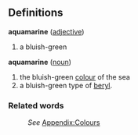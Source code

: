 ==Definitions==
;'''aquamarine''' ([[adjective]])
#a bluish-green
;'''aquamarine''' ([[noun]])
#the bluish-green [[color|colour]] of the sea
#a bluish-green type of [[beryl]].
===Related words===
:''See'' [[Wiktionary_Appendix:Colours|Appendix:Colours]]